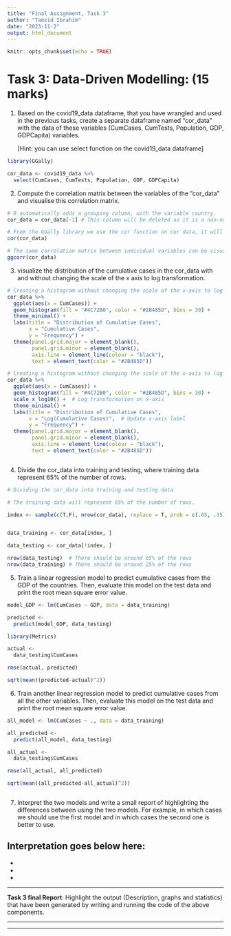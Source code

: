 ```yaml
---
title: "Final Assignment, Task 3"
author: "Tamzid Ibrahim"
date: "2023-11-2"
output: html_document
---
```


```r
knitr::opts_chunk$set(echo = TRUE)
```

# Task 3: Data-Driven Modelling: 	(15 marks)

1. Based on the covid19_data dataframe, that you have wrangled and used in the previous tasks, create a separate dataframe named "cor_data" with the data of these variables (CumCases, CumTests, Population, GDP, GDPCapita) variables.

    [Hint: you can use select function on the covid19_data dataframe]

```r

library(GGally)

cor_data <- covid19_data %>%
  select(CumCases, CumTests, Population, GDP, GDPCapita)

```

2. Compute the correlation matrix between the variables of the “cor_data” and visualise this correlation matrix.

```r
# R automatically adds a grouping column, with the variable country. 
cor_data = cor_data[-1] # This column will be deleted as it is a non-numeric column and it is not required

# From the GGally library we use the cor function on cor data, it will show the correlation matrix between each variables
cor(cor_data) 

# The same correlation matrix between individual variables can be visually shown by using ggcorr. 
ggcorr(cor_data)

```

3. visualize the distribution of the cumulative cases in the cor_data with and without changing the scale of the x axis to log transformation.

```r
# Creating a histogram without changing the scale of the x-axis to log transformation. 
cor_data %>% 
  ggplot(aes(x = CumCases)) + 
  geom_histogram(fill = "#4C72B0", color = "#2B485D", bins = 30) +
  theme_minimal() +
  labs(title = "Distribution of Cumulative Cases",
       x = "Cumulative Cases",
       y = "Frequency") +
  theme(panel.grid.major = element_blank(),
        panel.grid.minor = element_blank(),
        axis.line = element_line(colour = "black"),
        text = element_text(color = "#2B485D"))  

# Creating a histogram without changing the scale of the x-axis to log transformation. 
cor_data %>% 
  ggplot(aes(x = CumCases)) + 
  geom_histogram(fill = "#4C72B0", color = "#2B485D", bins = 30) +
  scale_x_log10() +  # Log transformation on x-axis
  theme_minimal() +
  labs(title = "Distribution of Cumulative Cases",
       x = "Log(Cumulative Cases)",  # Update x-axis label
       y = "Frequency") +
  theme(panel.grid.major = element_blank(),
        panel.grid.minor = element_blank(),
        axis.line = element_line(colour = "black"),
        text = element_text(color = "#2B485D"))



```

4. Divide the cor_data into training and testing, where training data represent 65% of the number of rows.

```r
# Dividing the cor_data into training and testing data

# The training data will represent 65% of the number of rows. 

index <- sample(c(T,F), nrow(cor_data), replace = T, prob = c(.65, .35))


data_training <- cor_data[index, ]

data_testing <- cor_data[!index, ]

nrow(data_testing)  # There should be around 65% of the rows
nrow(data_training) # There should be around 25% of the rows


```

5. Train a linear regression model to predict cumulative cases from the GDP of the countries. Then, evaluate this model on the test data and print the root mean square error value.

```r

model_GDP <- lm(CumCases ~ GDP, data = data_training)

predicted <- 
  predict(model_GDP, data_testing)

library(Metrics)

actual <- 
  data_testing$CumCases

rmse(actual, predicted)

sqrt(mean((predicted-actual)^2))

```

6. Train another linear regression model to predict cumulative cases from all the other variables. Then, evaluate this model on the test data and print the root mean square error value.

```r
all_model <- lm(CumCases ~ ., data = data_training)

all_predicted <- 
  predict(all_model, data_testing)

all_actual <- 
  data_testing$CumCases

rmse(all_actual, all_predicted)

sqrt(mean((all_predicted-all_actual)^2))



```

7. Interpret the two models and write a small report of highlighting the differences between using the two models. For example, in which cases we should use the first model and in which cases the second one is better to use.

**Interpretation goes below here**:
- 
- 
- 
-

----

**Task 3 final Report**: Highlight the output (Description, graphs and statistics) that have been generated by writing and running the code of the above components. 

----

*** 